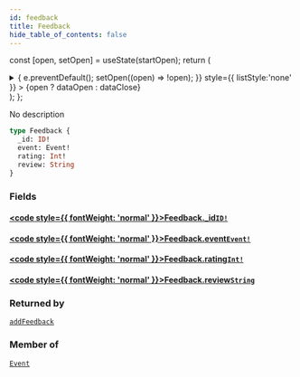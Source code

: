```yaml
---
id: feedback
title: Feedback
hide_table_of_contents: false
---
```






const [open, setOpen] = useState(startOpen);
return (
<details {...(open ? { open: true } : {})} className="details" style={{ border:'none', boxShadow:'none', background:'var(--ifm-background-color)' }}>
<summary
onClick={(e) => {
e.preventDefault();
setOpen((open) => !open);
}}
style={{ listStyle:'none' }} >
{open ? dataOpen : dataClose}
</summary>
{open && children}
</details>
);
};

No description

```graphql
type Feedback {
  _id: ID!
  event: Event!
  rating: Int!
  review: String
}
```

### Fields

#### [<code style={{ fontWeight: 'normal' }}>Feedback.<b>\_id</b></code>](#)<Bullet />[`ID!`](../../../docs/schema/scalars/id) <Badge class="secondary" text="non-null"/> <Badge class="secondary" text="scalar"/>

>

#### [<code style={{ fontWeight: 'normal' }}>Feedback.<b>event</b></code>](#)<Bullet />[`Event!`](../../../docs/schema/objects/event) <Badge class="secondary" text="non-null"/> <Badge class="secondary" text="object"/>

>

#### [<code style={{ fontWeight: 'normal' }}>Feedback.<b>rating</b></code>](#)<Bullet />[`Int!`](../../../docs/schema/scalars/int) <Badge class="secondary" text="non-null"/> <Badge class="secondary" text="scalar"/>

>

#### [<code style={{ fontWeight: 'normal' }}>Feedback.<b>review</b></code>](#)<Bullet />[`String`](../../../docs/schema/scalars/string) <Badge class="secondary" text="scalar"/>

>

### Returned by

[`addFeedback`](../../../docs/schema/mutations/add-feedback) <Badge class="secondary" text="mutation"/>

### Member of

[`Event`](../../../docs/schema/objects/event) <Badge class="secondary" text="object"/>
